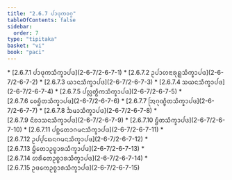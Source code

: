 ```yaml
---
title: "2.6.7 ᨸᩣᨴᩩᨠᩅᨣ᩠ᨣ"
tableOfContents: false
sidebar:
  order: 7
type: "tipitaka"
basket: "vi"
book: "paci"
---
```



<DynamicBreadcrumb />



<TableOfContents book="paci" section="2.6.7">
* [2.6.7.1 ᨸᩣᨴᩩᨠᩈᩥᨠ᩠ᨡᩣᨸᨴ](2-6-7/2-6-7-1)
* [2.6.7.2 ᩏᨸᩣᩉᨶᩣᩁᩩᩊ᩠ᩉᩈᩥᨠ᩠ᨡᩣᨸᨴ](2-6-7/2-6-7-2)
* [2.6.7.3 ᨿᩣᨶᩈᩥᨠ᩠ᨡᩣᨸᨴ](2-6-7/2-6-7-3)
* [2.6.7.4 ᩈᨿᨶᩈᩥᨠ᩠ᨡᩣᨸᨴ](2-6-7/2-6-7-4)
* [2.6.7.5 ᨸᩃᩖᨲ᩠ᨳᩥᨠᩈᩥᨠ᩠ᨡᩣᨸᨴ](2-6-7/2-6-7-5)
* [2.6.7.6 ᩅᩮᨮᩥᨲᩈᩥᨠ᩠ᨡᩣᨸᨴ](2-6-7/2-6-7-6)
* [2.6.7.7 ᩒᨣᩩᨱ᩠ᨮᩥᨲᩈᩥᨠ᩠ᨡᩣᨸᨴ](2-6-7/2-6-7-7)
* [2.6.7.8 ᨨᨾᩣᩈᩥᨠ᩠ᨡᩣᨸᨴ](2-6-7/2-6-7-8)
* [2.6.7.9 ᨶᩦᨧᩣᩈᨶᩈᩥᨠ᩠ᨡᩣᨸᨴ](2-6-7/2-6-7-9)
* [2.6.7.10 ᨮᩥᨲᩈᩥᨠ᩠ᨡᩣᨸᨴ](2-6-7/2-6-7-10)
* [2.6.7.11 ᨸᨧ᩠ᨨᨲᩮᩣᨣᨾᨶᩈᩥᨠ᩠ᨡᩣᨸᨴ](2-6-7/2-6-7-11)
* [2.6.7.12 ᩏᨸ᩠ᨸᨳᩮᨶᨣᨾᨶᩈᩥᨠ᩠ᨡᩣᨸᨴ](2-6-7/2-6-7-12)
* [2.6.7.13 ᨮᩥᨲᩮᩣᩏᨧ᩠ᨧᩣᩁᩈᩥᨠ᩠ᨡᩣᨸᨴ](2-6-7/2-6-7-13)
* [2.6.7.14 ᩉᩁᩥᨲᩮᩏᨧ᩠ᨧᩣᩁᩈᩥᨠ᩠ᨡᩣᨸᨴ](2-6-7/2-6-7-14)
* [2.6.7.15 ᩏᨴᨠᩮᩏᨧ᩠ᨧᩣᩁᩈᩥᨠ᩠ᨡᩣᨸᨴ](2-6-7/2-6-7-15)
</TableOfContents>
